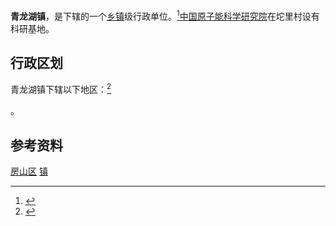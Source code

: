 {{中国乡级行政区
|景观照片文件名 = Shangwan Railway Station (20150105112215).JPG
|景观照片描述 = [[京原铁路|京原铁路]][[上万站|上万站]]
|位置图文件名 = 
|位置图描述 = 
|汉语拼音 = 
|旧称 = 
|地名出处 = 
|建置时间 = 
|毗邻 = [[门头沟区|门头沟区]][[潭柘寺镇|潭柘寺镇]]、[[丰台区|丰台区]][[王佐镇|王佐镇]]、房山区[[良乡地区|良乡地区]]、[[阎村镇_(北京市)|阎村镇]]、[[新镇街道|新镇街道]]、[[城关街道_(北京市)|城关街道]]、[[东风街道_(北京市)|东风街道]]、[[河北镇_(北京市)|河北镇]]
|电话区号 = 10
|11/01/11/112/000}}

'''青龙湖镇'''，是{{PRC admin/fullname|11/01/11/112/000|3}}下辖的一个[[乡镇|乡镇]]级行政单位。<ref>{{PRC admin/ref sgc|{{PRC admin/parent|11/01/11/112/000}}}}</ref>[[中国原子能科学研究院|中国原子能科学研究院]]在坨里村设有科研基地。

== 行政区划 ==

青龙湖镇下辖以下地区：<ref>{{PRC admin/ref sgc|11/01/11/112/000}}</ref>

{{PRC admin/children|11/01/11/112/000}}。

== 参考资料 ==

{{Reflist|2}}

{{房山区行政区划}}
{{北京行政区划小作品}}

[[Category:北京市乡镇|房山区]]
[[Category:房山区行政区划|镇]]